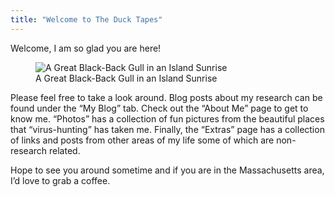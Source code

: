 ```yaml
---
title: "Welcome to The Duck Tapes"
---
```


Welcome, I am so glad you are here!

![A Great Black-Back Gull in an Island Sunrise](Gull_Background.jpeg)

Please feel free to take a look around. Blog posts about my research can be found under the "My Blog" tab. Check out the “About Me” page to get to know me. “Photos” has a collection of fun pictures from the beautiful places that “virus-hunting” has taken me. Finally, the “Extras” page has a collection of links and posts from other areas of my life some of which are non-research related.

Hope to see you around sometime and if you are in the Massachusetts area, I’d love to grab a coffee.
